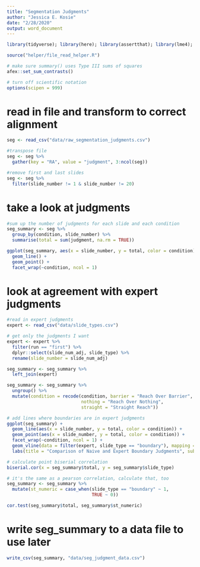 ```yaml
---
title: "Segmentation Judgments"
author: "Jessica E. Kosie"
date: "2/28/2020"
output: word_document
---
```


```r

library(tidyverse); library(here); library(assertthat); library(lme4); library(lmerTest); library(nortest); library(DT); library(ltm)

source("helper/file_read_helper.R")

# make sure summary() uses Type III sums of squares
afex::set_sum_contrasts()

# turn off scientific notation
options(scipen = 999)
```
# read in file and transform to correct alignment
```r

seg <- read_csv("data/raw_segmentation_judgments.csv")

#transpose file
seg <- seg %>% 
  gather(key = "RA", value = "judgment", 3:ncol(seg))

#remove first and last slides
seg <- seg %>% 
  filter(slide_number != 1 & slide_number != 20)

```
# take a look at judgments
```r

#sum up the number of judgments for each slide and each condition
seg_summary <- seg %>% 
  group_by(condition, slide_number) %>% 
  summarise(total = sum(judgment, na.rm = TRUE))

ggplot(seg_summary, aes(x = slide_number, y = total, color = condition)) +
  geom_line() +
  geom_point() +
  facet_wrap(~condition, ncol = 1)

```
# look at agreement with expert judgments
```r
#read in expert judgments
expert <- read_csv("data/slide_types.csv")

# get only the judgments I want
expert <- expert %>% 
  filter(run == "first") %>% 
  dplyr::select(slide_num_adj, slide_type) %>% 
  rename(slide_number = slide_num_adj)

seg_summary <- seg_summary %>% 
  left_join(expert)

seg_summary <- seg_summary %>% 
  ungroup() %>% 
  mutate(condition = recode(condition, barrier = "Reach Over Barrier",
                            nothing = "Reach Over Nothing", 
                            straight = "Straight Reach"))

# add lines where boundaries are in expert judgments
ggplot(seg_summary) +
  geom_line(aes(x = slide_number, y = total, color = condition)) +
  geom_point(aes(x = slide_number, y = total, color = condition)) +
  facet_wrap(~condition, ncol = 1) +
  geom_vline(data = filter(expert, slide_type == "boundary"), mapping = aes(xintercept = slide_number), color = "purple", linetype = "dashed") +
  labs(title = "Comparison of Naive and Expert Boundary Judgments", subtitle = "Purple Line Represents Expert Judgments", x = "Slide Number", y = "Number of Naive Coders Nominating a Boundary", color = "Slideshow")

# calculate point biserial correlation
biserial.cor(x = seg_summary$total, y = seg_summary$slide_type)

# it's the same as a pearson correlation, calculate that, too
seg_summary <- seg_summary %>% 
  mutate(st_numeric = case_when(slide_type == "boundary" ~ 1,
                                TRUE ~ 0))

cor.test(seg_summary$total, seg_summary$st_numeric)
```
# write seg_summary to a data file to use later
```r

write_csv(seg_summary, "data/seg_judgment_data.csv")

```